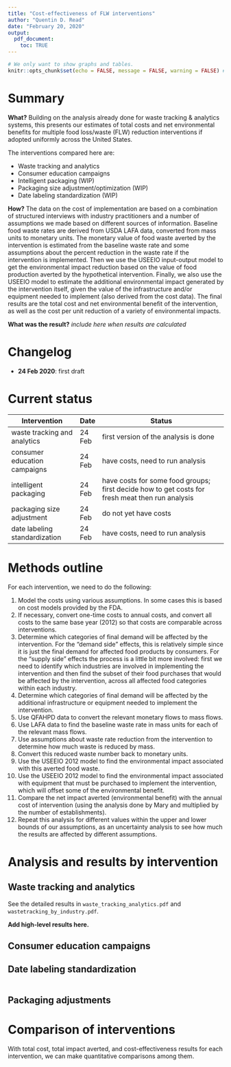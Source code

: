 ```yaml
---
title: "Cost-effectiveness of FLW interventions"
author: "Quentin D. Read"
date: "February 20, 2020"
output: 
  pdf_document:
    toc: TRUE
---
```


```r
# We only want to show graphs and tables.
knitr::opts_chunk$set(echo = FALSE, message = FALSE, warning = FALSE) # default to not show any of the code, messages, or warnings.
```

# Summary

**What?** Building on the analysis already done for waste tracking & analytics systems, this presents our estimates of total costs and net environmental benefits for multiple food loss/waste (FLW) reduction interventions if adopted uniformly across the United States.

The interventions compared here are:

* Waste tracking and analytics
* Consumer education campaigns
* Intelligent packaging (WIP)
* Packaging size adjustment/optimization (WIP)
* Date labeling standardization (WIP)

**How?** The data on the cost of implementation are based on a combination of structured interviews with industry practitioners and a number of assumptions we made based on different sources of information. Baseline food waste rates are derived from USDA LAFA data, converted from mass units to monetary units. The monetary value of food waste averted by the intervention is estimated from the baseline waste rate and some assumptions about the percent reduction in the waste rate if the intervention is implemented. Then we use the USEEIO input-output model to get the environmental impact reduction based on the value of food production averted by the hypothetical intervention. Finally, we also use the USEEIO model to estimate the additional environmental impact generated by the intervention itself, given the value of the infrastructure and/or equipment needed to implement (also derived from the cost data). The final results are the total cost and net environmental benefit of the intervention, as well as the cost per unit reduction of a variety of environmental impacts.

**What was the result?** *include here when results are calculated*

# Changelog

* **24 Feb 2020**: first draft

# Current status

Intervention                               | Date       | Status
------------------------------------------ | ---------- | -------------------------------------------------------------------------------
waste tracking and analytics               | 24 Feb     | first version of the analysis is done
consumer education campaigns               | 24 Feb     | have costs, need to run analysis
intelligent packaging                      | 24 Feb     | have costs for some food groups; first decide how to get costs for fresh meat then run analysis
packaging size adjustment                  | 24 Feb     | do not yet have costs
date labeling standardization              | 24 Feb     | have costs, need to run analysis

\newpage

# Methods outline

For each intervention, we need to do the following:

1. Model the costs using various assumptions. In some cases this is based on cost models provided by the FDA.
2. If necessary, convert one-time costs to annual costs, and convert all costs to the same base year (2012) so that costs are comparable across interventions.
3. Determine which categories of final demand will be affected by the intervention. For the "demand side" effects, this is relatively simple since it is just the final demand for affected food products by consumers. For the "supply side" effects the process is a little bit more involved: first we need to identify which industries are involved in implementing the intervention and then find the subset of their food purchases that would be affected by the intervention, across all affected food categories within each industry.
4. Determine which categories of final demand will be affected by the additional infrastructure or equipment needed to implement the intervention.
4. Use QFAHPD data to convert the relevant monetary flows to mass flows.
5. Use LAFA data to find the baseline waste rate in mass units for each of the relevant mass flows.
6. Use assumptions about waste rate reduction from the intervention to determine how much waste is reduced by mass.
7. Convert this reduced waste number back to monetary units.
7. Use the USEEIO 2012 model to find the environmental impact associated with this averted food waste.
8. Use the USEEIO 2012 model to find the environmental impact associated with equipment that must be purchased to implement the intervention, which will offset some of the environmental benefit.
8. Compare the net impact averted (environmental benefit) with the annual cost of intervention (using the analysis done by Mary and multiplied by the number of establishments).
9. Repeat this analysis for different values within the upper and lower bounds of our assumptions, as an uncertainty analysis to see how much the results are affected by different assumptions.

\newpage

# Analysis and results by intervention

## Waste tracking and analytics

See the detailed results in `waste_tracking_analytics.pdf` and `wastetracking_by_industry.pdf`.

**Add high-level results here.**

## Consumer education campaigns

## Date labeling standardization

```rd

```


## Packaging adjustments

\newpage

# Comparison of interventions

With total cost, total impact averted, and cost-effectiveness results for each intervention, we can make quantitative comparisons among them.